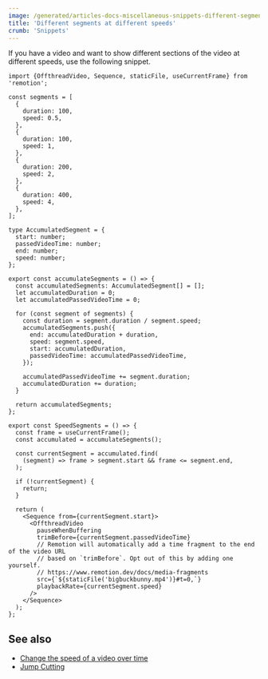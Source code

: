 ```yaml
---
image: /generated/articles-docs-miscellaneous-snippets-different-segments-at-different-speeds.png
title: 'Different segments at different speeds'
crumb: 'Snippets'
---
```


If you have a video and want to show different sections of the video at different speeds, use the following snippet.

```tsx twoslash title="SegmentSpeeds.tsx"
import {OffthreadVideo, Sequence, staticFile, useCurrentFrame} from 'remotion';

const segments = [
  {
    duration: 100,
    speed: 0.5,
  },
  {
    duration: 100,
    speed: 1,
  },
  {
    duration: 200,
    speed: 2,
  },
  {
    duration: 400,
    speed: 4,
  },
];

type AccumulatedSegment = {
  start: number;
  passedVideoTime: number;
  end: number;
  speed: number;
};

export const accumulateSegments = () => {
  const accumulatedSegments: AccumulatedSegment[] = [];
  let accumulatedDuration = 0;
  let accumulatedPassedVideoTime = 0;

  for (const segment of segments) {
    const duration = segment.duration / segment.speed;
    accumulatedSegments.push({
      end: accumulatedDuration + duration,
      speed: segment.speed,
      start: accumulatedDuration,
      passedVideoTime: accumulatedPassedVideoTime,
    });

    accumulatedPassedVideoTime += segment.duration;
    accumulatedDuration += duration;
  }

  return accumulatedSegments;
};

export const SpeedSegments = () => {
  const frame = useCurrentFrame();
  const accumulated = accumulateSegments();

  const currentSegment = accumulated.find(
    (segment) => frame > segment.start && frame <= segment.end,
  );

  if (!currentSegment) {
    return;
  }

  return (
    <Sequence from={currentSegment.start}>
      <OffthreadVideo
        pauseWhenBuffering
        trimBefore={currentSegment.passedVideoTime}
        // Remotion will automatically add a time fragment to the end of the video URL
        // based on `trimBefore`. Opt out of this by adding one yourself.
        // https://www.remotion.dev/docs/media-fragments
        src={`${staticFile('bigbuckbunny.mp4')}#t=0,`}
        playbackRate={currentSegment.speed}
      />
    </Sequence>
  );
};
```

## See also

- [Change the speed of a video over time](/docs/miscellaneous/snippets/accelerated-video)
- [Jump Cutting](/docs/miscellaneous/snippets/jumpcuts)
